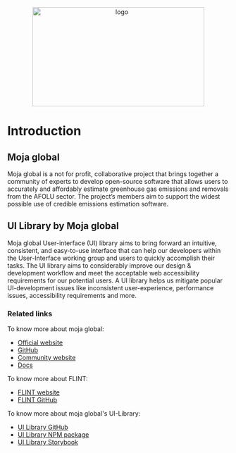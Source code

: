 
<Meta title="Introduction"/>

<center>
<img src="/moja-global-icon.jpg" alt="logo" height="225" width="390"/>
</center>

#
# Introduction 

## Moja global

Moja global is a not for profit, collaborative project that brings together a community of experts to develop open-source software that allows users to accurately and affordably estimate greenhouse gas emissions and removals from the AFOLU sector. The project’s members aim to support the widest possible use of credible emissions estimation software.

## UI Library by Moja global

Moja global User-interface (UI) library aims to bring forward an intuitive, consistent, and easy-to-use interface that can help our developers within the User-Interface working group and users to quickly accomplish their tasks. The UI library aims to considerably improve our design & development workflow and meet the acceptable web accessibility requirements for our potential users. A UI library helps us mitigate popular UI-development issues like inconsistent user-experience, performance issues, accessibility requirements and more.

### Related links

To know more about moja global:

- [Official website](https://moja.global/)
- [GitHub](https://github.com/moja-global)
- [Community website](https://community.moja.global/)
- [Docs](https://docs.moja.global/en/master/)

To know more about FLINT:

- [FLINT website](https://flint-ui.vercel.app)
- [FLINT GitHub](https://github.com/moja-global/FLINT)

To know more about moja global's UI-Library:

- [UI Library GitHub](https://github.com/moja-global/ui-library)
- [UI Library NPM package](https://www.npmjs.com/package/@moja-global/mojaglobal-ui)
- [UI Library Storybook](https://moja-global-ui-library.vercel.app/)
